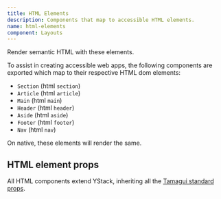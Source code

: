 ```yaml
---
title: HTML Elements
description: Components that map to accessible HTML elements.
name: html-elements
component: Layouts
---
```


<Description>Render semantic HTML with these elements.</Description>

To assist in creating accessible web apps, the following components are exported which map to their respective HTML dom elements:

- `Section` (html `section`)
- `Article` (html `article`)
- `Main` (html `main`)
- `Header` (html `header`)
- `Aside` (html `aside`)
- `Footer` (html `footer`)
- `Nav` (html `nav`)

On native, these elements will render the same.

## HTML element props

All HTML components extend YStack, inheriting all the [Tamagui standard props](/docs/styling/props).
